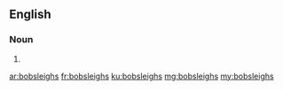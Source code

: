 ==English==

===Noun===
{{head|en|plural}}

# {{plural of|bobsleigh|lang=en|nocat=1}}

[[ar:bobsleighs]]
[[fr:bobsleighs]]
[[ku:bobsleighs]]
[[mg:bobsleighs]]
[[my:bobsleighs]]